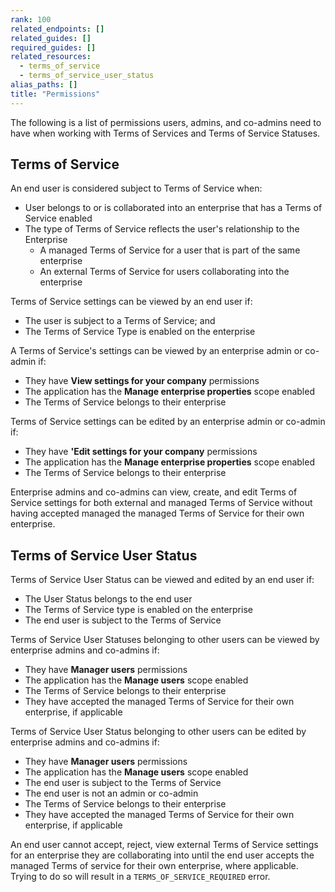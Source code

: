 ```yaml
---
rank: 100
related_endpoints: []
related_guides: []
required_guides: []
related_resources:
  - terms_of_service
  - terms_of_service_user_status
alias_paths: []
title: "Permissions"
---
```

The following is a list of permissions users, admins, and co-admins need to have
when working with Terms of Services and Terms of Service Statuses.

## Terms of Service

An end user is considered subject to Terms of Service when:

* User belongs to or is collaborated into an enterprise that has a Terms of Service enabled
* The type of Terms of Service reflects the user's relationship to the Enterprise
    * A managed Terms of Service for a user that is part of the same enterprise
    * An external Terms of Service for users collaborating into the enterprise

Terms of Service settings can be viewed by an end user if:

* The user is subject to a  Terms of Service; and
* The Terms of Service Type is enabled on the enterprise

A Terms of Service's settings can be viewed by an enterprise admin or co-admin
if:

* They have **View settings for your company** permissions
* The application has the **Manage enterprise properties** scope enabled
* The Terms of Service belongs to their enterprise

Terms of Service settings can be edited by an enterprise admin or co-admin if:

* They have **'Edit settings for your company** permissions
* The application has the **Manage enterprise properties** scope enabled
* The Terms of Service belongs to their enterprise

Enterprise admins and co-admins can view, create, and edit Terms of Service
settings for both external and managed Terms of Service without having accepted
managed the managed Terms of Service for their own enterprise.

## Terms of Service User Status

Terms of Service User Status can be viewed and edited by an end user if:

* The User Status belongs to the end user
* The Terms of Service type is enabled on the enterprise
* The end user is subject to the Terms of Service

Terms of Service User Statuses belonging to other users can be viewed by
enterprise admins and co-admins if:

* They have **Manager users** permissions
* The application has the **Manage users** scope enabled
* The Terms of Service belongs to their enterprise
* They have accepted the managed Terms of Service for their own enterprise, if applicable

Terms of Service User Status belonging to other users can be edited by
enterprise admins and co-admins if:

* They have **Manager users** permissions
* The application has the **Manage users** scope enabled
* The end user is subject to the Terms of Service
* The end user is not an admin or co-admin
* The Terms of Service belongs to their enterprise
* They have accepted the managed Terms of Service for their own enterprise, if applicable

An end user cannot accept, reject, view external Terms of Service settings for
an enterprise they are collaborating into until the end user accepts the managed
Terms of service for their own enterprise, where applicable. Trying to do so
will result in a `TERMS_OF_SERVICE_REQUIRED` error.
